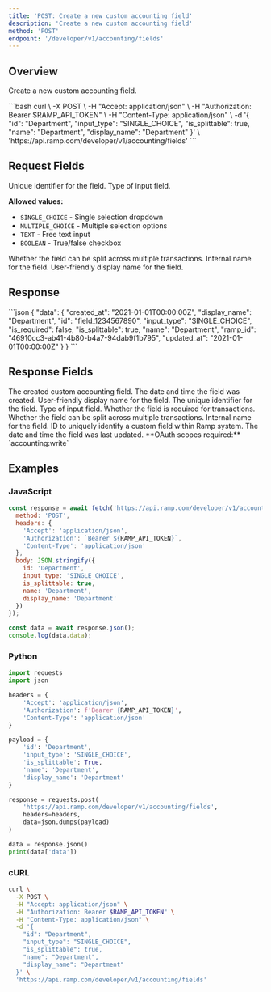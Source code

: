 ```yaml
---
title: 'POST: Create a new custom accounting field'
description: 'Create a new custom accounting field'
method: 'POST'
endpoint: '/developer/v1/accounting/fields'
---
```


<TableOfContents />

## Overview

Create a new custom accounting field.

<RequestExample>
```bash
curl \
  -X POST \
  -H "Accept: application/json" \
  -H "Authorization: Bearer $RAMP_API_TOKEN" \
  -H "Content-Type: application/json" \
  -d '{
    "id": "Department",
    "input_type": "SINGLE_CHOICE",
    "is_splittable": true,
    "name": "Department",
    "display_name": "Department"
  }' \
  'https://api.ramp.com/developer/v1/accounting/fields'
```
</RequestExample>

## Request Fields

<ParamField body="id" type="string" required>
  Unique identifier for the field.
</ParamField>

<ParamField body="input_type" type="string" required>
  Type of input field.
  
  **Allowed values:**
  - `SINGLE_CHOICE` - Single selection dropdown
  - `MULTIPLE_CHOICE` - Multiple selection options
  - `TEXT` - Free text input
  - `BOOLEAN` - True/false checkbox
</ParamField>

<ParamField body="is_splittable" type="boolean" required>
  Whether the field can be split across multiple transactions.
</ParamField>

<ParamField body="name" type="string" required>
  Internal name for the field.
</ParamField>

<ParamField body="display_name" type="string">
  User-friendly display name for the field.
</ParamField>

## Response

<ResponseExample>
```json
{
  "data": {
    "created_at": "2021-01-01T00:00:00Z",
    "display_name": "Department",
    "id": "field_1234567890",
    "input_type": "SINGLE_CHOICE",
    "is_required": false,
    "is_splittable": true,
    "name": "Department",
    "ramp_id": "46910cc3-ab41-4b80-b4a7-94dab9f1b795",
    "updated_at": "2021-01-01T00:00:00Z"
  }
}
```
</ResponseExample>

## Response Fields

<ResponseField name="data" type="object">
  The created custom accounting field.
</ResponseField>

<ResponseField name="data.created_at" type="string<date-time>">
  The date and time the field was created.
</ResponseField>

<ResponseField name="data.display_name" type="string">
  User-friendly display name for the field.
</ResponseField>

<ResponseField name="data.id" type="string">
  The unique identifier for the field.
</ResponseField>

<ResponseField name="data.input_type" type="string">
  Type of input field.
</ResponseField>

<ResponseField name="data.is_required" type="boolean">
  Whether the field is required for transactions.
</ResponseField>

<ResponseField name="data.is_splittable" type="boolean">
  Whether the field can be split across multiple transactions.
</ResponseField>

<ResponseField name="data.name" type="string">
  Internal name for the field.
</ResponseField>

<ResponseField name="data.ramp_id" type="string<uuid>">
  ID to uniquely identify a custom field within Ramp system.
</ResponseField>

<ResponseField name="data.updated_at" type="string<date-time>">
  The date and time the field was last updated.
</ResponseField>

<Note>
  **OAuth scopes required:** `accounting:write`
</Note>

## Examples

### JavaScript

```javascript
const response = await fetch('https://api.ramp.com/developer/v1/accounting/fields', {
  method: 'POST',
  headers: {
    'Accept': 'application/json',
    'Authorization': `Bearer ${RAMP_API_TOKEN}`,
    'Content-Type': 'application/json'
  },
  body: JSON.stringify({
    id: 'Department',
    input_type: 'SINGLE_CHOICE',
    is_splittable: true,
    name: 'Department',
    display_name: 'Department'
  })
});

const data = await response.json();
console.log(data.data);
```

### Python

```python
import requests
import json

headers = {
    'Accept': 'application/json',
    'Authorization': f'Bearer {RAMP_API_TOKEN}',
    'Content-Type': 'application/json'
}

payload = {
    'id': 'Department',
    'input_type': 'SINGLE_CHOICE',
    'is_splittable': True,
    'name': 'Department',
    'display_name': 'Department'
}

response = requests.post(
    'https://api.ramp.com/developer/v1/accounting/fields',
    headers=headers,
    data=json.dumps(payload)
)

data = response.json()
print(data['data'])
```

### cURL

```bash
curl \
  -X POST \
  -H "Accept: application/json" \
  -H "Authorization: Bearer $RAMP_API_TOKEN" \
  -H "Content-Type: application/json" \
  -d '{
    "id": "Department",
    "input_type": "SINGLE_CHOICE",
    "is_splittable": true,
    "name": "Department",
    "display_name": "Department"
  }' \
  'https://api.ramp.com/developer/v1/accounting/fields'
``` 
